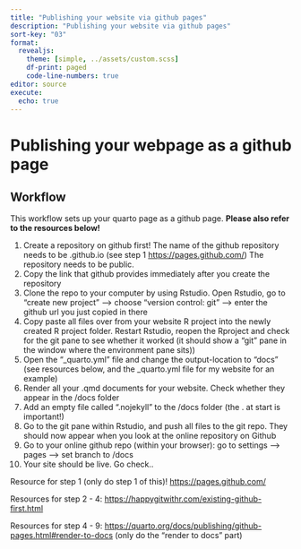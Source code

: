 ```yaml
---
title: "Publishing your website via github pages"
description: "Publishing your website via github pages"
sort-key: "03"
format: 
  revealjs:
    theme: [simple, ../assets/custom.scss]
    df-print: paged
    code-line-numbers: true
editor: source
execute: 
  echo: true
---
```


# Publishing your webpage as a github page

## Workflow {.smaller .scrollable}

This workflow sets up your quarto page as a github page. **Please also refer to the resources below!**

1.  Create a repository on github first! The name of the github repository needs to be <your_user_name>.github.io (see step 1 <https://pages.github.com/>) The repository needs to be public.
2.  Copy the link that github provides immediately after you create the repository
3.  Clone the repo to your computer by using Rstudio. Open Rstudio, go to "create new project" --\> choose "version control: git" --\> enter the github url you just copied in there
4.  Copy paste all files over from your website R project into the newly created R project folder. Restart Rstudio, reopen the Rproject and check for the git pane to see whether it worked (it should show a "git" pane in the window where the environment pane sits))
5.  Open the "\_quarto.yml" file and change the output-location to "docs" (see resources below, and the _quarto.yml file for my website for an example)
6.  Render all your .qmd documents for your website. Check whether they appear in the /docs folder
7.  Add an empty file called ".nojekyll" to the /docs folder (the . at start is important!)
8.  Go to the git pane within Rstudio, and push all files to the git repo. They should now appear when you look at the online repository on Github
9.  Go to your online github repo (within your browser): go to settings --\> pages --\> set branch to /docs
10. Your site should be live. Go check..

Resource for step 1 (only do step 1 of this)! <https://pages.github.com/>

Resources for step 2 - 4: <https://happygitwithr.com/existing-github-first.html>

Resources for step 4 - 9: <https://quarto.org/docs/publishing/github-pages.html#render-to-docs> (only do the "render to docs" part)
